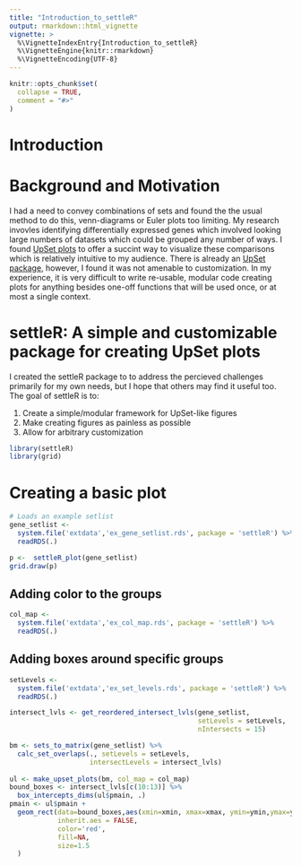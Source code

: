 ```yaml
---
title: "Introduction_to_settleR"
output: rmarkdown::html_vignette
vignette: >
  %\VignetteIndexEntry{Introduction_to_settleR}
  %\VignetteEngine{knitr::rmarkdown}
  %\VignetteEncoding{UTF-8}
---
```


```r
knitr::opts_chunk$set(
  collapse = TRUE,
  comment = "#>"
)
```

# Introduction 
# Background and Motivation 
I had a need to convey combinations of sets and found the the usual method to do this, venn-diagrams or Euler plots too limiting. My research invovles identifying differentially expressed genes which involved looking large numbers of datasets which could be grouped any number of ways. I found [UpSet plots](https://github.com/hms-dbmi/UpSetR/) to offer a succint way to visualize these comparisons which is relatively intuitive to my audience. There is already an [UpSet package](https://cran.rstudio.com/web/packages/UpSetR/), however, I found it was not amenable to customization. In my experience, it is very difficult to write re-usable, modular code creating plots for anything besides one-off functions that will be used once, or at most a single context. 

# settleR: A simple and customizable package for creating UpSet plots 
I created the settleR package to to address the percieved challenges primarily for my own needs, but I hope that others may find it useful too. 
The goal of settleR is to:

1. Create a simple/modular framework for UpSet-like figures
2. Make creating figures as painless as possible 
3. Allow for arbitrary customization 


```r
library(settleR)
library(grid)

```
# Creating a basic plot 
```r
# Loads an example setlist 
gene_setlist <- 
  system.file('extdata','ex_gene_setlist.rds', package = 'settleR') %>% 
  readRDS(.)

p <-  settleR_plot(gene_setlist)
grid.draw(p)
```


## Adding color to the groups 
```r
col_map <- 
  system.file('extdata','ex_col_map.rds', package = 'settleR') %>% 
  readRDS(.)

```
## Adding boxes around specific groups 
```r
setLevels <- 
  system.file('extdata','ex_set_levels.rds', package = 'settleR') %>% 
  readRDS(.)

intersect_lvls <- get_reordered_intersect_lvls(gene_setlist,
                                               setLevels = setLevels,
                                               nIntersects = 15)

bm <- sets_to_matrix(gene_setlist) %>% 
  calc_set_overlaps(., setLevels = setLevels, 
                    intersectLevels = intersect_lvls) 
  
ul <- make_upset_plots(bm, col_map = col_map)
bound_boxes <- intersect_lvls[c(10:13)] %>% 
  box_intercepts_dims(ul$pmain, .)
pmain <- ul$pmain + 
  geom_rect(data=bound_boxes,aes(xmin=xmin, xmax=xmax, ymin=ymin,ymax=ymax), 
            inherit.aes = FALSE, 
            color='red', 
            fill=NA,
            size=1.5
  )

```

